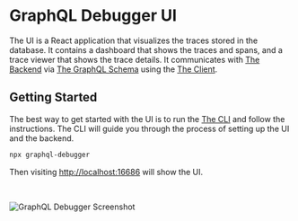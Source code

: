
# GraphQL Debugger UI

The UI is a React application that visualizes the traces stored in the database. It contains a dashboard that shows the traces and spans, and a trace viewer that shows the trace details. It communicates with [The Backend](/docs/components/backend) via [The GraphQL Schema](/docs/packages/graphql-schema) using the [The Client](/docs/packages/client).

## Getting Started

The best way to get started with the UI is to run the [The CLI](/docs/packages/cli) and follow the instructions. The CLI will guide you through the process of setting up the UI and the backend.

```bash
npx graphql-debugger
```

Then visiting [http://localhost:16686](http://localhost:16686) will show the UI.

<br />

<Image
  src="/img/screenshot.png"
  alt="GraphQL Debugger Screenshot"
  className="mx-auto"
  width={800}
  height={800}
  priority
/>
